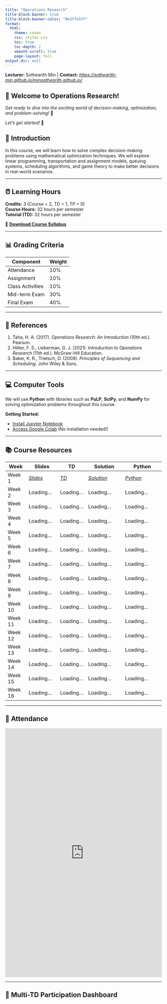 ```yaml
---
title: "Operations Research"
title-block-banner: true
title-block-banner-color: "#e5ffe5ff"
format:
  html:
    theme: cosmo
    css: styles.css
    toc: true
    toc-depth: 2
    smooth-scroll: true
    page-layout: full
output-dir: null
---
```


::: {.lecturer-info}
**Lecturer:** Sothearith Min | **Contact:** [*https://sothearith-min.github.io/minsothearith.github.io/*](https://sothearith-min.github.io/minsothearith.github.io/) 
:::

::: {.welcome-box}
# 👋 Welcome to Operations Research!

*Get ready to dive into the exciting world of decision-making, optimization, and problem-solving!* 🚀  

*Let's get started!* 🎯
:::

::: {.intro-box}
## 📘 Introduction

In this course, we will learn how to solve complex decision-making problems using mathematical optimization techniques. We will explore linear programming, transportation and assignment models, queuing systems, scheduling algorithms, and game theory to make better decisions in real-world scenarios.
:::
------------------------------------------------------------------------

## ⏰ Learning Hours

**Credits:** 3 (Course = 2, TD = 1, TP = 0)  
**Course Hours:** 32 hours per semester  
**Tutorial (TD):** 32 hours per semester

📄 **[Download Course Syllabus](Course_Syllabus_Operation_Research.pdf)**

------------------------------------------------------------------------

## 📊 Grading Criteria

| Component | Weight |
|-----------|--------|
| Attendance | 10% |
| Assignment | 10% |
| Class Activities | 10% |
| Mid-term Exam | 30% |
| Final Exam | 40% |

------------------------------------------------------------------------

## 📖 References

1. Taha, H. A. (2017). *Operations Research: An Introduction* (10th ed.). Pearson.
2. Hillier, F. S., Lieberman, G. J. (2021). *Introduction to Operations Research* (11th ed.). McGraw-Hill Education.
3. Baker, K. R., Trietsch, D. (2009). *Principles of Sequencing and Scheduling*. John Wiley & Sons.

------------------------------------------------------------------------


## 💻 Computer Tools

We will use **Python** with libraries such as **PuLP**, **SciPy**, and **NumPy** for solving optimization problems throughout this course.


**Getting Started:**

- [Install Jupyter Notebook](https://jupyter.org/install)
- [Access Google Colab](https://colab.research.google.com/) (No installation needed!)

------------------------------------------------------------------------

## 📚 Course Resources

| Week | Slides | TD | Solution | Python |
|------|---------|----|-----------|------------|
| Week 1 | [*Slides*](https://sothearith-min.quarto.pub/operation-research/#/title-slide) | [*TD*](Slides/TD/TD1/TD1.pdf) | [*Solution*](Slides/TD/TD1/Solution_TD1.pdf) | [*Python*](Slides/TD/TD1/Python_TD1.ipynb)|
| Week 2 | Loading... | Loading... | Loading... | Loading... |
| Week 3 | Loading... | Loading... | Loading... | Loading... |
| Week 4 | Loading... | Loading... | Loading... | Loading... |
| Week 5 | Loading... | Loading... | Loading... | Loading... |
| Week 6 | Loading... | Loading... | Loading... | Loading... |
| Week 7 | Loading... | Loading... | Loading... | Loading... |
| Week 8 | Loading... | Loading... | Loading... | Loading... |
| Week 9 | Loading... | Loading... | Loading... | Loading... |
| Week 10 | Loading... | Loading... | Loading... | Loading... |
| Week 11 | Loading... | Loading... | Loading... | Loading... |
| Week 12 | Loading... | Loading... | Loading... | Loading... |
| Week 13 | Loading... | Loading... | Loading... | Loading... |
| Week 14 | Loading... | Loading... | Loading... | Loading... |
| Week 15 | Loading... | Loading... | Loading... | Loading... |
| Week 16 | Loading... | Loading... | Loading... | Loading... |



------------------------------------------------------------------------

## 👥 Attendance


<iframe 
    src="https://docs.google.com/spreadsheets/d/e/2PACX-1vT2flt-Y8LKV7GP1HPFqwzCn9KwaxzTgOV3JBsB-mXk20yHkuxOJRGm8NvJfwn0CSkYhPqp8Yd-2otM/pubhtml?widget=true&headers=false" 
    width="100%" 
    height="800" 
    frameborder="0" 
    scrolling="auto">
</iframe>


------------------------------------------------------------------------



## 🧮 Multi-TD Participation Dashboard

<script src="https://unpkg.com/react@18/umd/react.development.js"></script>
<script src="https://unpkg.com/react-dom@18/umd/react-dom.development.js"></script>
<script src="https://unpkg.com/lucide-react/dist/umd/lucide-react.js"></script>

<div id="td-dashboard"></div>

<script type="text/javascript">
const { useState } = React;
const { Users, CheckCircle, XCircle } = LucideReact;

// TD data: TD1 real data, TD2 empty
const tdData = {
  "TD1": [
    { no: 1, name: "CHHEANG PHANY", contribute: false, details: "" },
    { no: 2, name: "CHHOUK PHALTHUNIN", contribute: false, details: "" },
    { no: 3, name: "DUK PANGARITH", contribute: true, details: "Problem 2" },
    { no: 4, name: "HEM BELLYDAY", contribute: true, details: "Problem 8" },
    { no: 5, name: "HOEURN SREYKA", contribute: false, details: "" },
    { no: 6, name: "HOK LYHOUR", contribute: false, details: "" },
    { no: 7, name: "HUN SOPHEAK", contribute: true, details: "Problem 5" },
    { no: 8, name: "KE MANUT", contribute: false, details: "" },
    { no: 9, name: "KHAY LINA", contribute: false, details: "" },
    { no: 10, name: "LENG DEVID", contribute: true, details: "Problem 3" },
    { no: 11, name: "LOT SOKLANG", contribute: true, details: "Problem 6" },
    { no: 12, name: "NGOUN LYHORNG", contribute: false, details: "" },
    { no: 13, name: "ORN VANDA", contribute: false, details: "" },
    { no: 14, name: "PHAL MENGHAK", contribute: true, details: "Problem 7" },
    { no: 15, name: "SOPHON RACHANA", contribute: true, details: "Problem 4" },
    { no: 16, name: "SOR RAKSMEY", contribute: false, details: "" },
    { no: 17, name: "SORNG SEYHA", contribute: false, details: "" },
    { no: 18, name: "SOU PICHCHOMRONG", contribute: false, details: "" },
    { no: 19, name: "SROEUN BUNNARITH", contribute: false, details: "" },
    { no: 20, name: "TAING KORNGMENG", contribute: false, details: "" }
  ],
  "TD2": [
    // Leave empty for now
  ],

  "TD3": [
    // Leave empty for now
  ], 

  "TD4": [
    // Leave empty for now
  ]
};

function TDParticipationDashboard() {
  const [activeTD, setActiveTD] = useState(Object.keys(tdData)[0]);
  const [selectedStudent, setSelectedStudent] = useState(null);

  const students = tdData[activeTD];

  const totalStudents = students.length;
  const participated = students.filter(s => s.contribute).length;
  const notParticipated = totalStudents - participated;
  const participationRate = participated > 0 ? ((participated / totalStudents) * 100).toFixed(1) : "0.0";

  const allStudentNames = Array.from(new Set(Object.values(tdData).flat().map(s=>s.name)));

  const getStudentParticipation = (name) => {
    return Object.keys(tdData).map(td => {
      const s = tdData[td].find(st => st.name === name);
      return {
        td,
        contribute: s ? s.contribute : false,
        details: s ? s.details : "-"
      };
    });
  };

  return React.createElement('div', { style:{ fontFamily:'sans-serif', maxWidth:'900px', margin:'0 auto' } },
    React.createElement('h2', { style:{ textAlign:'center' } }, 'Multi-TD Participation Dashboard'),

    // TD Tabs
    React.createElement('div', { style:{ display:'flex', gap:'10px', justifyContent:'center', marginBottom:'20px' } },
      Object.keys(tdData).map(td =>
        React.createElement('button', { key:td, onClick:()=>setActiveTD(td), style:{ padding:'6px 12px', cursor:'pointer', background: activeTD===td?'#1d4ed8':'#f3f4f6', color: activeTD===td?'white':'black', border:'none', borderRadius:'5px' } }, td)
      )
    ),

    // Stats
    React.createElement('div', { style:{ display:'flex', justifyContent:'center', gap:'20px', flexWrap:'wrap', marginBottom:'10px' } },
      ['Total Students','Participated','Not Participated','Participation Rate'].map((label,i) => {
        const value = [totalStudents, participated, notParticipated, participationRate+'%'][i];
        return React.createElement('div', { key:i, style:{ background:'#f3f4f6', padding:'10px', borderRadius:'8px', minWidth:'120px', textAlign:'center' } }, 
          React.createElement('p', { style:{ fontSize:'12px', color:'#6b7280' } }, label),
          React.createElement('p', { style:{ fontSize:'20px', fontWeight:'bold' } }, value)
        )
      })
    ),

    // Table
    React.createElement('table', { style:{ width:'100%', borderCollapse:'collapse', marginBottom:'20px' } },
      React.createElement('thead', { style:{ background:'#f9fafb', borderBottom:'2px solid #d1d5db' } }, 
        React.createElement('tr', null, ['No','Name','Status','Details'].map((h,i)=>React.createElement('th',{ key:i, style:{padding:'6px 10px', textAlign:'left', fontSize:'12px', color:'#6b7280'} }, h)))
      ),
      React.createElement('tbody', null, students.map(s => 
        React.createElement('tr', { key:s.no, style:{ borderBottom:'1px solid #e5e7eb', cursor:'pointer' }, onClick: ()=>setSelectedStudent(s.name) },
          React.createElement('td', { style:{ padding:'4px 8px' } }, s.no),
          React.createElement('td', { style:{ padding:'4px 8px', textDecoration:'underline', color:'#1d4ed8' } }, s.name),
          React.createElement('td', { style:{ padding:'4px 8px' } }, s.contribute ? '✅ Participated' : '❌ None'),
          React.createElement('td', { style:{ padding:'4px 8px' } }, s.details || '-')
        )
      ))
    ),

    // Modal
    selectedStudent && React.createElement('div', {
      style:{
        position:'fixed', top:0, left:0, width:'100%', height:'100%', background:'rgba(0,0,0,0.5)', display:'flex', justifyContent:'center', alignItems:'center'
      },
      onClick: ()=>setSelectedStudent(null)
    },
      React.createElement('div', {
        style:{ background:'white', padding:'20px', borderRadius:'10px', minWidth:'300px', textAlign:'center', position:'relative' },
        onClick: e=>e.stopPropagation()
      },
        React.createElement('h3', null, selectedStudent),
        React.createElement('p', { style:{ fontWeight:'bold' } }, `Total TDs Participated: ${getStudentParticipation(selectedStudent).filter(s=>s.contribute).length} / ${Object.keys(tdData).length}`),
        React.createElement('table', { style:{ width:'100%', marginTop:'10px', borderCollapse:'collapse' } },
          React.createElement('thead', { style:{ background:'#f3f4f6', borderBottom:'1px solid #d1d5db' } },
            React.createElement('tr', null, ['TD','Status','Details'].map((h,i)=>React.createElement('th',{ key:i, style:{ padding:'4px', fontSize:'12px', color:'#6b7280' } }, h)))
          ),
          React.createElement('tbody', null, getStudentParticipation(selectedStudent).map((s,i)=>
            React.createElement('tr', { key:i, style:{ borderBottom:'1px solid #e5e7eb' } },
              React.createElement('td', { style:{ padding:'4px' } }, s.td),
              React.createElement('td', { style:{ padding:'4px' } }, s.contribute ? '✅ Participated' : '❌ None'),
              React.createElement('td', { style:{ padding:'4px' } }, s.details)
            )
          ))
        )
      )
    )
  );
}

const root = ReactDOM.createRoot(document.getElementById('td-dashboard'));
root.render(React.createElement(TDParticipationDashboard));
</script>
